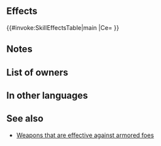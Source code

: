 {{Weapon Infobox
|tagid=SID_アーマーキラー2
|weaponType=Sword
|might=10
|range=1
|effectiveness=armored
|effect=Effective against armored foes.
|cost=200
|next=Armorsmasher+
|promotionRarity=5
|promotionTier=1
|required=Steel Sword
|exclusive=0
|userVersion1=Weapon|userVersion2=Gleam|statModifiers=0,10,0,0,0
|properties=random_owner
}}
==Effects==
{{#invoke:SkillEffectsTable|main
|Ce={{Eft|Effectiveness|{{Mt|Armored}}}}
}}
==Notes==
{{Effective damage bonus|armored}}
==List of owners==
{{Skill Hero List}}
==In other languages==
{{OtherLanguages
|japanese=アーマーキラー鍛
|german=Panzerspalter
|spanishEU=Destrozacorazas
|spanishLA=Destrozacorazas
|french=Perce-cuirasse
|italian=Sfondacotta
|chineseTW=破甲劍鍛
|portuguese=Esmagarmadura
}}
==See also==
* [[Weapons that are effective against armored foes]]
{{Weapons Navbox}}